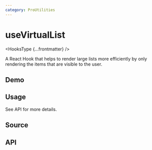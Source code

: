 ```yaml
---
category: ProUtilities
---
```


# useVirtualList


<HooksType {...frontmatter} />

A React Hook that helps to render large lists more efficiently by only rendering the items that are visible to the user.

## Demo


<App />

## Usage

See API for more details.

## Source


<Source />

## API

```tsx

```
